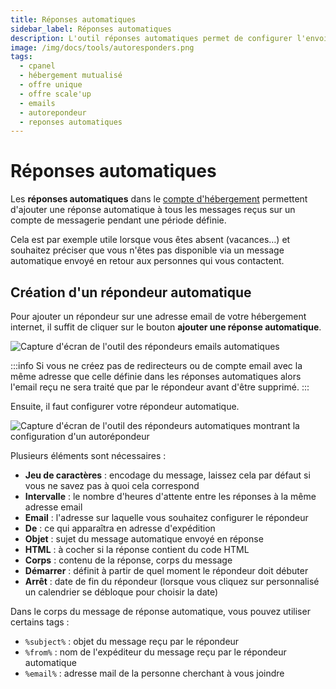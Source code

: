 ```yaml
---
title: Réponses automatiques
sidebar_label: Réponses automatiques
description: L'outil réponses automatiques permet de configurer l'envoi d'un email automatique à chaque email reçu. C'est un autorépondeur
image: /img/docs/tools/autoresponders.png
tags:
  - cpanel
  - hébergement mutualisé
  - offre unique
  - offre scale'up
  - emails
  - autorepondeur
  - reponses automatiques
---
```


# Réponses automatiques

Les **réponses automatiques** dans le [compte d'hébergement](https://www.o2switch.fr/hebergement-entreprise/)
permettent d'ajouter une réponse automatique à tous les messages reçus sur un compte de messagerie pendant une période
définie.

Cela est par exemple utile lorsque vous êtes absent (vacances…) et souhaitez préciser que vous n'êtes pas disponible
via un message automatique envoyé en retour aux personnes qui vous contactent.

<PreviewToolCard tool='autoresponders' />

## Création d'un répondeur automatique

Pour ajouter un répondeur sur une adresse email de votre hébergement internet, il suffit de cliquer sur le
bouton **ajouter une réponse automatique**.


<Image
    src="/img/docs/cpanel/emails/creation-repondeur-auto.png"
    title="Liste des répondeurs en place et création d'un nouveau répondeur automatique"
    caption="Liste des répondeurs créés et bouton de création d'un nouveau répondeur automatique"
    alt="Capture d'écran de l'outil des répondeurs emails automatiques"
/>

:::info
Si vous ne créez pas de redirecteurs ou de compte email avec la même adresse que celle définie dans les réponses
automatiques alors l'email reçu ne sera traité que par le répondeur avant d'être supprimé.
:::

Ensuite, il faut configurer votre répondeur automatique.

<Image
    src="/img/docs/cpanel/emails/creation-reponse-automatique.png"
    title="Configuration de la réponse automatique"
    caption="Configuration de la réponse automatique qui sera envoyé"
    alt="Capture d'écran de l'outil des répondeurs automatiques montrant la configuration d'un autorépondeur"
/>

Plusieurs éléments sont nécessaires :
  * **Jeu de caractères** : encodage du message, laissez cela par défaut si vous ne savez pas à quoi cela correspond
  * **Intervalle** : le nombre d'heures d'attente entre les réponses à la même adresse email
  * **Email** : l'adresse sur laquelle vous souhaitez configurer le répondeur
  * **De** : ce qui apparaîtra en adresse d'expédition
  * **Objet** : sujet du message automatique envoyé en réponse
  * **HTML** : à cocher si la réponse contient du code HTML
  * **Corps** : contenu de la réponse, corps du message
  * **Démarrer** : définit à partir de quel moment le répondeur doit débuter
  * **Arrêt** : date de fin du répondeur (lorsque vous cliquez sur personnalisé un calendrier se débloque pour choisir la date)

Dans le corps du message de réponse automatique, vous pouvez utiliser certains tags :
  * `%subject%` : objet du message reçu par le répondeur
  * `%from%` : nom de l'expéditeur du message reçu par le répondeur automatique
  * `%email%` : adresse mail de la personne cherchant à vous joindre


